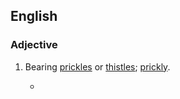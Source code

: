 ==English==

===Adjective===
{{en-adj|-}}

# {{tlb|en|very rare}} Bearing [[prickle]]s or [[thistle]]s; [[prickly]].
#* {{quote-book|en|title=The Fog: A Novel|page=276|author=William Dudley Pelley|year=1921|passage=But in addition, Johnathan, as the mocked parent, intended to see that the bed was as hard, knotty and '''acanaceous''' as the father knew how to make it.}}